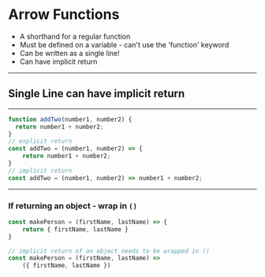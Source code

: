 
# Arrow Functions

- A shorthand for a regular function
- Must be defined on a variable - can't use the 'function' keyword
- Can be written as a single line!
- Can have implicit return
---

## Single Line can have implicit return

---

```javascript
function addTwo(number1, number2) {
  return number1 + number2;
}
// explicit return
const addTwo = (number1, number2) => {
    return number1 + number2;
}
// implicit return
const addTwo = (number1, number2) => number1 + number2;
```

---
### If returning an object - wrap in `()`

```javascript
const makePerson = (firstName, lastName) => {
    return { firstName, lastName }
}

// implicit return of an object needs to be wrapped in ()
const makePerson = (firstName, lastName) => 
    ({ firstName, lastName })
```
